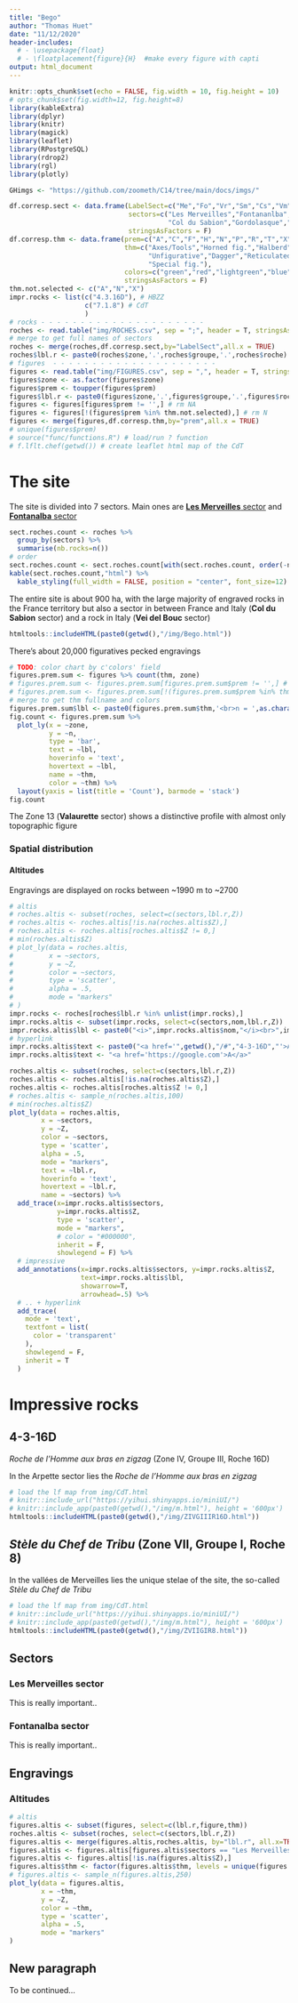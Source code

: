 ---
title: "Bego"
author: "Thomas Huet"
date: "11/12/2020"
header-includes:
  # - \usepackage{float}
  # - \floatplacement{figure}{H}  #make every figure with capti
output: html_document
---

```{r setup, include=FALSE}
knitr::opts_chunk$set(echo = FALSE, fig.width = 10, fig.height = 10)
# opts_chunk$set(fig.width=12, fig.height=8)
library(kableExtra)
library(dplyr)
library(knitr)
library(magick)
library(leaflet)
library(RPostgreSQL)
library(rdrop2)
library(rgl)
library(plotly)

GHimgs <- "https://github.com/zoometh/C14/tree/main/docs/imgs/"

df.corresp.sect <- data.frame(LabelSect=c("Me","Fo","Vr","Sm","Cs","Vm","Go","Vb"),
                              sectors=c("Les Merveilles","Fontananlba","Valaurette",                                                                      "Sainte-Marie","Valmasque",
                                        "Col du Sabion","Gordolasque","Vei del Bouc"),
                              stringsAsFactors = F)
df.corresp.thm <- data.frame(prem=c("A","C","F","H","N","P","R","T","X"),
                             thm=c("Axes/Tools","Horned fig.","Halberd","Anthropomorph",
                                   "Unfigurative","Dagger","Reticulated/Topographic","Yoke",
                                   "Special fig."),
                             colors=c("green","red","lightgreen","blue","grey",                                                                                  "darkgreen","yellow","orange","darkgrey"),
                             stringsAsFactors = F)
thm.not.selected <- c("A","N","X")
impr.rocks <- list(c("4.3.16D"), # HBZZ
                   c("7.1.8") # CdT
                   )
# rocks - - - - - - - - - - - - - - - - - - - - - 
roches <- read.table("img/ROCHES.csv", sep = ";", header = T, stringsAsFactors = F)
# merge to get full names of sectors
roches <- merge(roches,df.corresp.sect,by="LabelSect",all.x = TRUE)
roches$lbl.r <- paste0(roches$zone,'.',roches$groupe,'.',roches$roche)
# figures  - - - - - - - - - - - - - - - - - - - - - 
figures <- read.table("img/FIGURES.csv", sep = ",", header = T, stringsAsFactors = F)
figures$zone <- as.factor(figures$zone)
figures$prem <- toupper(figures$prem)
figures$lbl.r <- paste0(figures$zone,'.',figures$groupe,'.',figures$roche)
figures <- figures[figures$prem != '',] # rm NA
figures <- figures[!(figures$prem %in% thm.not.selected),] # rm N
figures <- merge(figures,df.corresp.thm,by="prem",all.x = TRUE)
# unique(figures$prem)
# source("func/functions.R") # load/run ? function
# f.lflt.chef(getwd()) # create leaflet html map of the CdT
```

# The site

The site is divided into 7 sectors. Main ones are [**Les Merveilles** sector][] and [**Fontanalba** sector][]

```{r df.Sectors}
sect.roches.count <- roches %>%
  group_by(sectors) %>%
  summarise(nb.rocks=n())
# order
sect.roches.count <- sect.roches.count[with(sect.roches.count, order(-nb.rocks)), ]
kable(sect.roches.count,"html") %>%
  kable_styling(full_width = FALSE, position = "center", font_size=12)

```

The entire site is about 900 ha, with the large majority of engraved rocks in the France territory but also a sector in between France and Italy (**Col du Sabion** sector) and a rock in Italy (**Vei del Bouc** sector)  

```{r lf.Sectors}
htmltools::includeHTML(paste0(getwd(),"/img/Bego.html"))
```

There's about 20,000 figuratives pecked engravings

```{r lf.figures, fig.width=7, fig.height=5}
# TODO: color chart by c'colors' field
figures.prem.sum <- figures %>% count(thm, zone)
# figures.prem.sum <- figures.prem.sum[figures.prem.sum$prem != '',] # rm NA
# figures.prem.sum <- figures.prem.sum[!(figures.prem.sum$prem %in% thm.not.selected),] # rm N
# merge to get thm fullname and colors
figures.prem.sum$lbl <- paste0(figures.prem.sum$thm,'<br>n = ',as.character(figures.prem.sum$n))
fig.count <- figures.prem.sum %>%
  plot_ly(x = ~zone,
          y = ~n,
          type = 'bar', 
          text = ~lbl,
          hoverinfo = 'text',
          hovertext = ~lbl,
          name = ~thm,
          color = ~thm) %>%
  layout(yaxis = list(title = 'Count'), barmode = 'stack')
fig.count
```

The Zone 13 (**Valaurette** sector) shows a distinctive profile with almost only topographic figure

### Spatial distribution

#### Altitudes

Engravings are displayed on rocks between ~1990 m to ~2700

```{r altis.rocks, echo=F, fig.width=7, fig.height=20}
# altis
# roches.altis <- subset(roches, select=c(sectors,lbl.r,Z))
# roches.altis <- roches.altis[!is.na(roches.altis$Z),]
# roches.altis <- roches.altis[roches.altis$Z != 0,]
# min(roches.altis$Z)
# plot_ly(data = roches.altis,
#         x = ~sectors,
#         y = ~Z,
#         color = ~sectors,
#         type = 'scatter',
#         alpha = .5,
#         mode = "markers"
# )
impr.rocks <- roches[roches$lbl.r %in% unlist(impr.rocks),]
impr.rocks.altis <- subset(impr.rocks, select=c(sectors,nom,lbl.r,Z))
impr.rocks.altis$lbl <- paste0("<i>",impr.rocks.altis$nom,"</i><br>",impr.rocks.altis$lbl.r)
# hyperlink
impr.rocks.altis$text <- paste0("<a href='",getwd(),"/#","4-3-16D","'>A</a>")
impr.rocks.altis$text <- "<a href='https://google.com'>A</a>"

roches.altis <- subset(roches, select=c(sectors,lbl.r,Z))
roches.altis <- roches.altis[!is.na(roches.altis$Z),]
roches.altis <- roches.altis[roches.altis$Z != 0,]
# roches.altis <- sample_n(roches.altis,100)
# min(roches.altis$Z)
plot_ly(data = roches.altis,
        x = ~sectors,
        y = ~Z,
        color = ~sectors,
        type = 'scatter',
        alpha = .5,
        mode = "markers",
        text = ~lbl.r,
        hoverinfo = 'text',
        hovertext = ~lbl.r,
        name = ~sectors) %>% 
  add_trace(x=impr.rocks.altis$sectors,
            y=impr.rocks.altis$Z,
            type = 'scatter',
            mode = "markers",
            # color = "#000000",
            inherit = F,
            showlegend = F) %>%
  # impressive
  add_annotations(x=impr.rocks.altis$sectors, y=impr.rocks.altis$Z,
                  text=impr.rocks.altis$lbl,
                  showarrow=T,
                  arrowhead=.5) %>%
  # .. + hyperlink
  add_trace(
    mode = 'text',
    textfont = list(
      color = 'transparent'
    ),
    showlegend = F,
    inherit = T
  )
```

# Impressive rocks

## 4-3-16D

*Roche de l'Homme aux bras en zigzag* (Zone IV, Groupe III, Roche 16D)

In the Arpette sector lies the *Roche de l'Homme aux bras en zigzag* 

```{r lf.HBZZ}
# load the lf map from img/CdT.html
# knitr::include_url("https://yihui.shinyapps.io/miniUI/")
# knitr::include_app(paste0(getwd(),"/img/m.html"), height = '600px')
htmltools::includeHTML(paste0(getwd(),"/img/ZIVGIIIR16D.html"))
```

## *Stèle du Chef de Tribu* (Zone VII, Groupe I, Roche 8)

In the vallées de Merveilles lies the unique stelae of the site, the so-called *Stèle du Chef de Tribu*


```{r lf.CdT}
# load the lf map from img/CdT.html
# knitr::include_url("https://yihui.shinyapps.io/miniUI/")
# knitr::include_app(paste0(getwd(),"/img/m.html"), height = '600px')
htmltools::includeHTML(paste0(getwd(),"/img/ZVIIGIR8.html"))
```


## Sectors

### **Les Merveilles** sector

This is really important..

### **Fontanalba** sector

This is really important..

## Engravings

### Altitudes

```{r altis.engr, echo=F, fig.width=7, fig.height=20}
# altis
figures.altis <- subset(figures, select=c(lbl.r,figure,thm))
roches.altis <- subset(roches, select=c(sectors,lbl.r,Z))
figures.altis <- merge(figures.altis,roches.altis, by="lbl.r", all.x=TRUE)
figures.altis <- figures.altis[figures.altis$sectors == "Les Merveilles", ]
figures.altis <- figures.altis[!is.na(figures.altis$Z),]
figures.altis$thm <- factor(figures.altis$thm, levels = unique(figures.altis$thm))
# figures.altis <- sample_n(figures.altis,250)
plot_ly(data = figures.altis,
        x = ~thm,
        y = ~Z,
        color = ~thm,
        type = 'scatter',
        alpha = .5,
        mode = "markers"
)
```

## New paragraph

To be continued...
